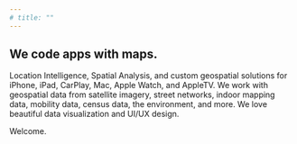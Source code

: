 ```yaml
---
# title: ""
---
```

## We code apps with maps.

Location Intelligence, Spatial Analysis, and custom geospatial solutions for iPhone, iPad, CarPlay, Mac, Apple Watch, and AppleTV.  We work with geospatial data from satellite imagery, street networks, indoor mapping data, mobility data, census data, the environment, and more.  We love beautiful data visualization and UI/UX design.

Welcome.
